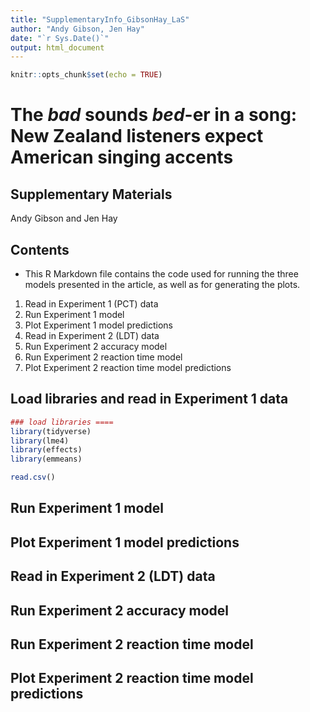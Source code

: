 ```yaml
---
title: "SupplementaryInfo_GibsonHay_LaS"
author: "Andy Gibson, Jen Hay"
date: "`r Sys.Date()`"
output: html_document
---
```


```r
knitr::opts_chunk$set(echo = TRUE)
```

# The *bad* sounds *bed*-er in a song: New Zealand listeners expect American singing accents

## Supplementary Materials
Andy Gibson and Jen Hay

## Contents
- This R Markdown file contains the code used for running the three models presented in the article, as well as for generating the plots.

1. Read in Experiment 1 (PCT) data
1. Run Experiment 1 model
1. Plot Experiment 1 model predictions
1. Read in Experiment 2 (LDT) data
1. Run Experiment 2 accuracy model
1. Run Experiment 2 reaction time model
1. Plot Experiment 2 reaction time model predictions

## Load libraries and read in Experiment 1 data

```r
### load libraries ====
library(tidyverse)
library(lme4)
library(effects)
library(emmeans)

```



```r
read.csv()


```

## Run Experiment 1 model

## Plot Experiment 1 model predictions


## Read in Experiment 2 (LDT) data

## Run Experiment 2 accuracy model

## Run Experiment 2 reaction time model

## Plot Experiment 2 reaction time model predictions



